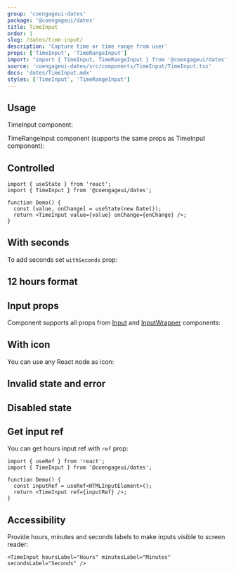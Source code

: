 ```yaml
---
group: 'coengageui-dates'
package: '@coengageui/dates'
title: TimeInput
order: 1
slug: /dates/time-input/
description: 'Capture time or time range from user'
props: ['TimeInput', 'TimeRangeInput']
import: "import { TimeInput, TimeRangeInput } from '@coengageui/dates';"
source: 'coengageui-dates/src/components/TimeInput/TimeInput.tsx'
docs: 'dates/TimeInput.mdx'
styles: ['TimeInput', 'TimeRangeInput']
---
```



## Usage

TimeInput component:

<Demo data={TimeInputDemos.usage} />

TimeRangeInput component (supports the same props as TimeInput component):

<Demo data={TimeRangeInputDemos.usage} />

## Controlled

```tsx
import { useState } from 'react';
import { TimeInput } from '@coengageui/dates';

function Demo() {
  const [value, onChange] = useState(new Date());
  return <TimeInput value={value} onChange={onChange} />;
}
```

## With seconds

To add seconds set `withSeconds` prop:

<Demo data={TimeInputDemos.withSeconds} />

## 12 hours format

<Demo data={TimeInputDemos.format} />

## Input props

Component supports all props from [Input](/core/input/) and [InputWrapper](/core/input-wrapper/) components:

<Demo data={TimeInputDemos.configurator} />

## With icon

You can use any React node as icon:

<Demo data={TimeInputDemos.icon} />

## Invalid state and error

<Demo data={TimeInputDemos.validation} />

## Disabled state

<Demo data={TimeInputDemos.disabled} />

## Get input ref

You can get hours input ref with `ref` prop:

```tsx
import { useRef } from 'react';
import { TimeInput } from '@coengageui/dates';

function Demo() {
  const inputRef = useRef<HTMLInputElement>();
  return <TimeInput ref={inputRef} />;
}
```

## Accessibility

Provide hours, minutes and seconds labels to make inputs visible to screen reader:

```tsx
<TimeInput hoursLabel="Hours" minutesLabel="Minutes" secondsLabel="Seconds" />
```
